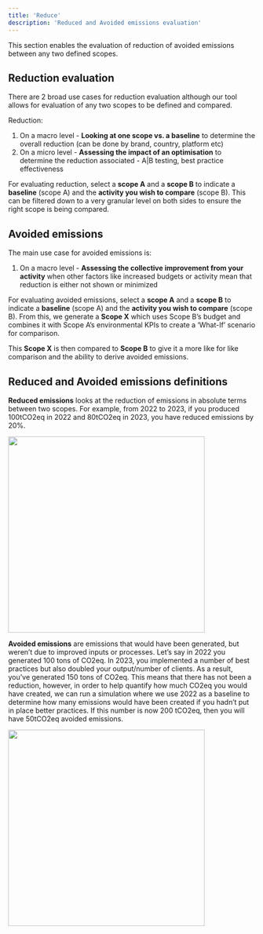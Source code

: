```yaml
---
title: 'Reduce'
description: 'Reduced and Avoided emissions evaluation'
---
```


This section enables the evaluation of reduction of avoided emissions between any two defined scopes.

## Reduction evaluation

There are 2 broad use cases for reduction evaluation although our tool allows for evaluation
of any two scopes to be defined and compared.


Reduction:
1. On a macro level - **Looking at one scope vs. a baseline** to determine the overall
reduction (can be done by brand, country, platform etc)
2. On a micro level - **Assessing the impact of an optimisation** to determine the
reduction associated - A|B testing, best practice effectiveness


For evaluating reduction, select a **scope A** and a **scope B** to indicate a **baseline** (scope A) and
the **activity you wish to compare** (scope B). This can be filtered down to a very granular level
on both sides to ensure the right scope is being compared.


## Avoided emissions


The main use case for avoided emissions is:

1. On a macro level - **Assessing the collective improvement from your activity** when
other factors like increased budgets or activity mean that reduction is either not
shown or minimized

For evaluating avoided emissions, select a **scope A** and a **scope B** to indicate a **baseline** (scope A) and the **activity you wish to compare** (scope B). From this, we generate a **Scope X** which uses Scope B’s budget and combines it with Scope A’s environmental KPIs to create a ‘What-If’ scenario for comparison.

This **Scope X** is then compared to **Scope B** to give it a more like for like comparison and the
ability to derive avoided emissions.




## Reduced and Avoided emissions definitions


**Reduced emissions** looks at the reduction of emissions in absolute terms between two
scopes. For example, from 2022 to 2023, if you produced 100tCO2eq in 2022 and 80tCO2eq
in 2023, you have reduced emissions by 20%.

<img width="400" src="/images/reducefig1.webp" />

<br />




**Avoided emissions** are emissions that would have been generated, but weren’t due to
improved inputs or processes. Let’s say in 2022 you generated 100 tons of CO2eq. In 2023,
you implemented a number of best practices but also doubled your output/number of
clients. As a result, you’ve generated 150 tons of CO2eq. This means that there has not been
a reduction, however, in order to help quantify how much CO2eq you would have created,
we can run a simulation where we use 2022 as a baseline to determine how many emissions
would have been created if you hadn’t put in place better practices. If this number is now
200 tCO2eq, then you will have 50tCO2eq avoided emissions.

<img width="400" src="/images/avoidedfig1.webp" />






